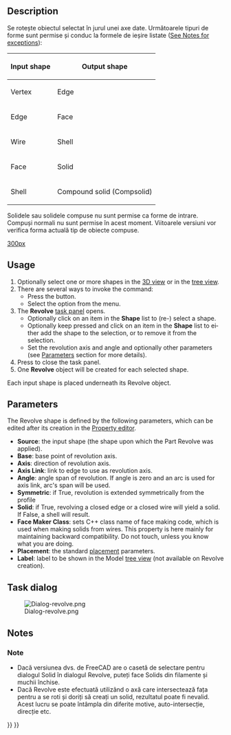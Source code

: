<languages/>

<div lang="en" dir="ltr" class="mw-content-ltr">
{{Docnav
|[[Part_Extrude|Extrude]]
|[[Part_Mirror|Mirror]]
|[[Part_Workbench|Part]]
|IconL=Part_Extrude.svg
|IconR=Part_Mirror.svg
|IconC=Workbench_Part.svg
}}
</div>

<div class="mw-translate-fuzzy">
{{GuiCommand/ro
|Name=Part Revolve
|Name/ro=Part Revolve
|MenuLocation=Part → Revolve
|Workbenches=[[Part_Workbench/ro|Part]], Complete
|SeeAlso=
}}
</div>

<div lang="en" dir="ltr" class="mw-content-ltr">
==Description==
</div>

<div class="mw-translate-fuzzy">
Se rotește obiectul selectat în jurul unei axe date. Următoarele tipuri de forme
sunt permise și conduc la formele de ieșire listate ([[#Notes|See Notes for exceptions]]):
</div>

{| class="wikitable"
|-
! Input shape
! Output shape
|-
| Vertex 
| Edge
|-
| Edge 
| Face
|-
|Wire 
| Shell
|-
|Face
| Solid
|-
|Shell 
| Compound solid (Compsolid)
|}

<div class="mw-translate-fuzzy">
Solidele sau solidele compuse  nu sunt permise ca forme de intrare. Compuși normali
nu sunt permise în acest moment. Viitoarele versiuni vor verifica forma actuală
tip de obiecte compuse.
</div>

[[image:Part_Revolve_example.png|300px]]
<div lang="en" dir="ltr" class="mw-content-ltr">
{{Caption|Example of revolution}}
</div>

<div lang="en" dir="ltr" class="mw-content-ltr">
==Usage==
</div>

<div lang="en" dir="ltr" class="mw-content-ltr">
# Optionally select one or more shapes in the [[3D_view|3D view]] or in the [[Tree_view|tree view]].
# There are several ways to invoke the command:
#* Press the {{Button|[[Image:Part_Revolve.svg|16px]] [[Part_Revolve|Revolve...]]}} button.
#* Select the {{MenuCommand|Part → [[Image:Part_Revolve.svg|16px]] Revolve...}} option from the menu.
# The '''Revolve''' [[Task_panel|task panel]] opens.
#* Optionally click on an item in the '''Shape''' list to (re-) select a shape.
#* Optionally keep {{KEY|Shift}} pressed and click on an item in the '''Shape''' list to either add the shape to the selection, or to remove it from the selection.
#* Set the revolution axis and angle and optionally other parameters (see [[#Parameters|Parameters]] section for more details).
# Press {{Button|OK}} to close the task panel.
# One '''Revolve''' object will be created for each selected shape.
</div>

<div lang="en" dir="ltr" class="mw-content-ltr">
Each input shape is placed underneath its Revolve object.
</div>

<div lang="en" dir="ltr" class="mw-content-ltr">
== Parameters ==
</div>

<div lang="en" dir="ltr" class="mw-content-ltr">
The Revolve shape is defined by the following parameters, which can be edited after its creation in the [[Property_editor|Property editor]].  
* '''Source''': the input shape (the shape upon which the Part Revolve was applied).
* '''Base''': base point of revolution axis.
* '''Axis''': direction of revolution axis.
* '''Axis Link''': link to edge to use as revolution axis.
* '''Angle''': angle span of revolution. If angle is zero and an arc is used for axis link, arc's span will be used.
* '''Symmetric''': if True, revolution is extended symmetrically from the profile
* '''Solid''': if True, revolving a closed edge or a closed wire will yield a solid. If False, a shell will result.
* '''Face Maker Class''': sets C++ class name of face making code, which is used when making solids from wires. This property is here mainly for maintaining backward compatibility. Do not touch, unless you know what you are doing.
* '''Placement''': the standard [[Placement|placement]] parameters.
* '''Label''': label to be shown in the Model [[Tree_view|tree view]] (not available on Revolve creation).
</div>

<div lang="en" dir="ltr" class="mw-content-ltr">
== Task dialog ==
</div> 

<div class="mw-translate-fuzzy">
[[Image:Dialog-revolve.png]]
</div>

<div lang="en" dir="ltr" class="mw-content-ltr">
==Notes==
</div>

<div class="mw-translate-fuzzy">
===Note===
* Dacă versiunea dvs. de FreeCAD are o casetă de selectare pentru dialogul Solid în dialogul Revolve, puteți face Solids din filamente și muchii închise.
* Dacă Revolve este efectuată utilizând o axă care intersectează fața pentru a se roti și doriți să creați un solid, rezultatul poate fi nevalid. Acest lucru se poate întâmpla din diferite motive, auto-intersecție, direcție etc.
</div>


<div lang="en" dir="ltr" class="mw-content-ltr">
{{Docnav
|[[Part_Extrude|Extrude]]
|[[Part_Mirror|Mirror]]
|[[Part_Workbench|Part]]
|IconL=Part_Extrude.svg
|IconR=Part_Mirror.svg
|IconC=Workbench_Part.svg
}}
</div>

{{Part Tools navi{{#translation:}}}}
{{Userdocnavi{{#translation:}}}}